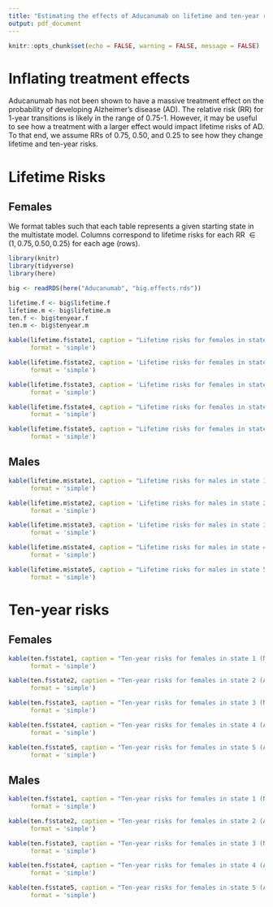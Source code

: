 ```yaml
---
title: "Estimating the effects of Aducanumab on lifetime and ten-year risks of Alzheimer's disease"
output: pdf_document
---
```


```r
knitr::opts_chunk$set(echo = FALSE, warning = FALSE, message = FALSE)
```

# Inflating treatment effects

Aducanumab has not been shown to have a massive treatment effect on the probability of developing Alzheimer's disease (AD). The relative risk (RR) for 1-year transitions is likely in the range of 0.75-1. However, it may be useful to see how a treatment with a larger effect would impact lifetime risks of AD. To that end, we assume RRs of 0.75, 0.50, and 0.25 to see how they change lifetime and ten-year risks.

# Lifetime Risks

## Females

We format tables such that each table represents a given starting state in the multistate model. Columns correspond to lifetime risks for each RR $\in (1, 0.75, 0.50, 0.25)$ for each age (rows). 

```r

library(knitr)
library(tidyverse)
library(here)

big <- readRDS(here("Aducanumab", "big.effects.rds"))

lifetime.f <- big$lifetime.f
lifetime.m <- big$lifetime.m
ten.f <- big$tenyear.f
ten.m <- big$tenyear.m

kable(lifetime.f$state1, caption = "Lifetime risks for females in state 1 (Normal)",
      format = 'simple')

kable(lifetime.f$state2, caption = 'Lifetime risks for females in state 2 (Amyloid)',
      format = 'simple')

```

\newpage

```r

kable(lifetime.f$state3, caption = 'Lifetime risks for females in state 3 (Neurodegeneration)',
      format = 'simple')

kable(lifetime.f$state4, caption = "Lifetime risks for females in state 4 (A + N)",
      format = 'simple')

kable(lifetime.f$state5, caption = "Lifetime risks for females in state 5 (A + N + MCI)",
      format = 'simple')
```

\newpage

## Males

```r
kable(lifetime.m$state1, caption = "Lifetime risks for males in state 1 (Normal)",
      format = 'simple')

kable(lifetime.m$state2, caption = 'Lifetime risks for males in state 2 (Amyloid)',
      format = 'simple')

kable(lifetime.m$state3, caption = 'Lifetime risks for males in state 3 (Neurodegeneration)',
      format = 'simple')

```

\newpage

```r

kable(lifetime.m$state4, caption = "Lifetime risks for males in state 4 (A + N)",
      format = 'simple')

kable(lifetime.m$state5, caption = "Lifetime risks for males in state 5 (A + N + MCI)",
      format = 'simple')
```

# Ten-year risks

## Females

```r

kable(ten.f$state1, caption = "Ten-year risks for females in state 1 (Normal)",
      format = 'simple')

```

\newpage

```r

kable(ten.f$state2, caption = "Ten-year risks for females in state 2 (Amyloid)",
      format = 'simple')

kable(ten.f$state3, caption = "Ten-year risks for females in state 3 (Neurodegeneration)",
      format = 'simple')

kable(ten.f$state4, caption = "Ten-year risks for females in state 4 (A + N)",
      format = 'simple')

kable(ten.f$state5, caption = "Ten-year risks for females in state 5 (A + N + MCI)",
      format = 'simple')

```

## Males

```r

kable(ten.f$state1, caption = "Ten-year risks for females in state 1 (Normal)",
      format = 'simple')

kable(ten.f$state2, caption = "Ten-year risks for females in state 2 (Amyloid)",
      format = 'simple')

kable(ten.f$state3, caption = "Ten-year risks for females in state 3 (Neurodegeneration)",
      format = 'simple')

```

\newpage

```r

kable(ten.f$state4, caption = "Ten-year risks for females in state 4 (A + N)",
      format = 'simple')

kable(ten.f$state5, caption = "Ten-year risks for females in state 5 (A + N + MCI)",
      format = 'simple')

```
